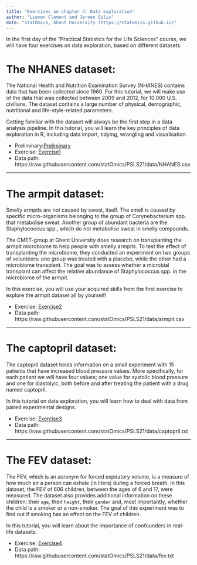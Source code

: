 ```yaml
---
title: "Exercises on chapter 4: Data exploration"
author: "Lieven Clement and Jeroen Gilis"
date: "statOmics, Ghent University (https://statomics.github.io)"
---
```


In the first day of the "Practical Statistics for the Life Sciences"
course, we will have four exercises on data exploration, based on different
datasets:


# The NHANES dataset:

The National Health and Nutrition Examination Survey (NHANES) contains data
that has been collected since 1960. For this tutorial, we will make use of the
data that was collected  between 2009 and  2012, for 10.000 U.S. civilians.
The dataset contains a large number of physical, demographic, nutritional and
life-style-related parameters.

Getting familiar with the dataset will always be the first step in a data
analysis pipeline. In this tutorial, you will learn the key principles of data
exploration in R, including data import, tidying, wrangling and visualisation.

- Preliminary:[Preliminary](./extra1_preliminary_tidyverse.html)
- Exercise: [Exercise1](./04_1_NHANES.html)
- Data path: https://raw.githubusercontent.com/statOmics/PSLS21/data/NHANES.csv

---

# The armpit dataset:

Smelly armpits are not caused by sweat, itself. The smell is caused by specific
micro-organisms belonging to the group of Corynebacterium spp. that metabolise
sweat. Another group of abundant bacteria are the Staphylococcus spp., which do
not metabolise sweat in smelly compounds.

The CMET-group at Ghent University does research on transplanting the armpit
microbiome to help people with smelly armpits. To test the effect of
transplanting the microbiome, they conducted an experiment on two groups
of volunteers: one group was treated with a placebo, while the other had a
microbiome transplant. The goal was to assess whether a microbial transplant can affect the relative abundance of Staphylococcus spp. in the microbiome of the armpit.

In this exercise, you will use your acquired skills from the first exercise to
explore the armpit dataset all by yourself!

- Exercise: [Exercise2](./04_2_armpit.html)
- Data path: https://raw.githubusercontent.com/statOmics/PSLS21/data/armpit.csv
<!-- - Solution: [Solution2](./04_2_armpit_sol.html) -->

---

# The captopril dataset:

The captopril dataset holds information on a small experiment with 15 patients
that have increased blood pressure values. More specifically, for each patient
we will have four values; one value for systolic blood pressure and one for
diastolyic, both before and after treating the patient with a drug named
captopril.

In this tutorial on data exploration, you will learn how to deal with data from
paired experimental designs.

- Exercise: [Exercise3](./04_3_captopril.html)
- Data path: https://raw.githubusercontent.com/statOmics/PSLS21/data/captopril.txt
<!-- - Solution: [Solution3](./04_3_captopril_sol.html) -->

---

# The FEV dataset:

The FEV, which is an acronym for forced expiratory volume, is a measure of how
much air a person can exhale (in liters)  during  a forced breath. In this
dataset, the FEV of 606 children, between the ages of 6 and 17, were measured.
The dataset also provides additional information on these children:
their `age`, their `height`, their `gender` and, most importantly, whether the
child is a smoker or a non-smoker. The goal of this experiment was to find out
if smoking has an effect on the FEV of children.

In this tutorial, you will learn about the importance of confounders in
real-life datasets.

- Exercise: [Exercise4](./04_4_FEV.html)
- Data path: https://raw.githubusercontent.com/statOmics/PSLS21/data/fev.txt
<!-- - Solution: [Solution4](./04_4_FV_sol.html) -->
